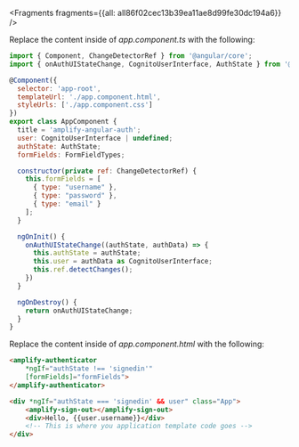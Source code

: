 


<Fragments fragments={{all: all86f02cec13b39ea11ae8d99fe30dc194a6}} />

Replace the content inside of *app.component.ts* with the following:
```js
import { Component, ChangeDetectorRef } from '@angular/core';
import { onAuthUIStateChange, CognitoUserInterface, AuthState } from '@aws-amplify/ui-components';

@Component({
  selector: 'app-root',
  templateUrl: './app.component.html',
  styleUrls: ['./app.component.css']
})
export class AppComponent {
  title = 'amplify-angular-auth';
  user: CognitoUserInterface | undefined;
  authState: AuthState;
  formFields: FormFieldTypes;

  constructor(private ref: ChangeDetectorRef) {
    this.formFields = [
      { type: "username" },
      { type: "password" },
      { type: "email" }
    ];
  }

  ngOnInit() {
    onAuthUIStateChange((authState, authData) => {
      this.authState = authState;
      this.user = authData as CognitoUserInterface;
      this.ref.detectChanges();
    })
  }

  ngOnDestroy() {
    return onAuthUIStateChange;
  }
}
```

Replace the content inside of *app.component.html* with the following:
```html
<amplify-authenticator 
    *ngIf="authState !== 'signedin'" 
    [formFields]="formFields">
</amplify-authenticator>

<div *ngIf="authState === 'signedin' && user" class="App">
    <amplify-sign-out></amplify-sign-out>
    <div>Hello, {{user.username}}</div>
    <!-- This is where you application template code goes -->  
</div>
```